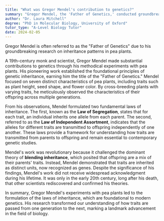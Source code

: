 ```yaml
---
title: "What was Gregor Mendel's contribution to genetics?"
summary: "Gregor Mendel, the 'Father of Genetics,' conducted groundbreaking research on inheritance patterns using pea plants, laying the foundation for modern genetics."
author: "Dr. Laura Mitchell"
degree: "PhD in Molecular Biology, University of Oxford"
tutor_type: "A-Level Biology Tutor"
date: 2024-02-05
---
```


Gregor Mendel is often referred to as the "Father of Genetics" due to his groundbreaking research on inheritance patterns in pea plants.

A 19th-century monk and scientist, Gregor Mendel made substantial contributions to genetics through his methodical experiments with pea plants. His pioneering work established the foundational principles of genetic inheritance, earning him the title of the "Father of Genetics." Mendel focused on seven distinct characteristics of pea plants, including traits such as plant height, seed shape, and flower color. By cross-breeding plants with varying traits, he meticulously observed the characteristics of their offspring across multiple generations.

From his observations, Mendel formulated two fundamental laws of inheritance. The first, known as the **Law of Segregation**, states that for each trait, an individual inherits one allele from each parent. The second, referred to as the **Law of Independent Assortment**, indicates that the alleles for different traits are transmitted to offspring independently of one another. These laws provide a framework for understanding how traits are transmitted from parents to offspring and remain essential to contemporary genetic studies.

Mendel's work was revolutionary because it challenged the dominant theory of **blending inheritance**, which posited that offspring are a mix of their parents' traits. Instead, Mendel demonstrated that traits are inherited as distinct units, now recognized as genes. Despite the significance of his findings, Mendel's work did not receive widespread acknowledgment during his lifetime. It was only in the early 20th century, long after his death, that other scientists rediscovered and confirmed his theories.

In summary, Gregor Mendel's experiments with pea plants led to the formulation of the laws of inheritance, which are foundational to modern genetics. His research transformed our understanding of how traits are passed from one generation to the next, marking a landmark advancement in the field of biology.
    